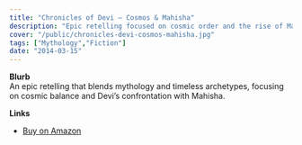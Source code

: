 ```yaml
---
title: "Chronicles of Devi — Cosmos & Mahisha"
description: "Epic retelling focused on cosmic order and the rise of Mahisha."
cover: "/public/chronicles-devi-cosmos-mahisha.jpg"
tags: ["Mythology","Fiction"]
date: "2014-03-15"
---
```


**Blurb**  
An epic retelling that blends mythology and timeless archetypes, focusing on cosmic balance and Devi’s confrontation with Mahisha.  

**Links**  
- [Buy on Amazon](https://www.amazon.com/dp/B00JCWATXU)
